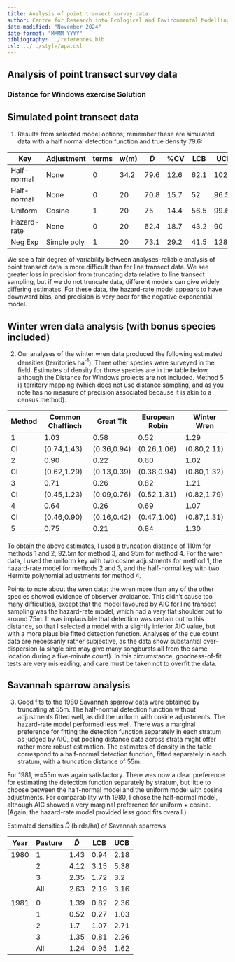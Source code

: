 ```yaml
---
title: Analysis of point transect survey data
author: Centre for Research into Ecological and Environmental Modelling <br> **University of St Andrews**
date-modified: "November 2024"
date-format: "MMMM YYYY"
bibliography: ../references.bib
csl: ../../style/apa.csl
---
```


:::{.callout-warning collapse=false appearance='default' icon=true}
# Analysis of point transect survey data
### Distance for Windows exercise Solution
:::

## Simulated point transect data

1. Results from selected model options; remember these are simulated data with a half normal detection function and true density 79.6:


| Key         | Adjustment  | terms | w(m) | $\hat{D}$ | %CV  | LCB | UCB |
|-------------|-------------|---|------|------|------|------|-------|
| Half-normal | None        | 0 | 34.2 | 79.6 | 12.6 | 62.1 | 102.1 |
| Half-normal | None        | 0 | 20   | 70.8 | 15.7 | 52   | 96.5  |
| Uniform     | Cosine      | 1 | 20   | 75   | 14.4 | 56.5 | 99.6  |
| Hazard-rate | None        | 0 | 20   | 62.4 | 18.7 | 43.2 | 90    |
| Neg Exp     | Simple poly | 1 | 20   | 73.1 | 29.2 | 41.5 | 128.6 |

We see a fair degree of variability between analyses--reliable analysis of point transect data is more difficult than for line transect data. We see greater loss in precision from truncating data relative to line transect sampling, but if we do not truncate data, different models can give widely differing estimates. For these data, the hazard-rate model
appears to have downward bias, and precision is very poor for the negative exponential model.

## Winter wren data analysis (with bonus species included)

2. Our analyses of the winter wren data produced the following estimated densities (territories ha<sup>-1</sup>). Three other species were surveyed in the field. Estimates of density for those species are in the table below, although the Distance for Windows projects are not included. Method 5 is territory mapping (which does not use distance sampling, and as you note has no measure of precision associated because it is akin to a census method).

| Method | Common Chaffinch | Great Tit | European Robin | Winter Wren |
| ------ | ---------------- | --------- | -------------- | ----------- |
|1 | 1.03 | 0.58 | 0.52 | 1.29 |
| CI | (0.74,1.43) | (0.36,0.94) | (0.26,1.06) | (0.80,2.11) |
| 2 | 0.90 | 0.22 | 0.60 | 1.02 |
| CI | (0.62,1.29) | (0.13,0.39) | (0.38,0.94)  |(0.80,1.32) |
| 3 | 0.71 | 0.26 | 0.82 | 1.21 |
| CI | (0.45,1.23) | (0.09,0.76) | (0.52,1.31) | (0.82,1.79) |
| 4 | 0.64 | 0.26 |0.69 | 1.07 |
| CI | (0.46,0.90) | (0.16,0.42) | (0.47,1.00) | (0.87,1.31) |
| 5 | 0.75 | 0.21 | 0.84 |  1.30 |

To obtain the above estimates, I used a truncation distance of 110m for methods 1 and 2, 92.5m for method 3, and 95m for method 4. For the wren data, I used the uniform key with two cosine adjustments for method 1, the hazard-rate model for methods 2 and 3, and the half-normal key with two Hermite polynomial adjustments for method 4.

Points to note about the wren data: the wren more than any of the other species showed evidence of observer avoidance. This didn’t cause too many difficulties, except that the model favoured by AIC for line transect sampling was the hazard-rate model, which had a very flat shoulder out to around 75m. It was implausible that detection was certain out to this distance, so that I selected a model with a slightly inferior AIC value, but with a more plausible fitted detection function. Analyses of the cue count data are necessarily rather subjective, as the data show substantial over-dispersion (a single bird may give many songbursts all from the same location during a five-minute count). In this circumstance, goodness-of-fit tests are very misleading, and care must be taken not to overfit the data.

## Savannah sparrow analysis

3. Good fits to the 1980 Savannah sparrow data were obtained by truncating at 55m. The half-normal detection function without adjustments fitted well, as did the uniform with cosine adjustments. The hazard-rate model performed less well. There was a marginal preference for fitting the detection function separately in each stratum as judged by AIC, but pooling distance data across strata might offer rather more robust estimation. The estimates of density in the table correspond to a half-normal detection function, fitted separately in each stratum, with a truncation distance of 55m.

For 1981, w=55m was again satisfactory. There was now a clear preference for estimating the detection function separately by stratum, but little to choose between the half-normal model and the uniform model with cosine adjustments. For comparability with 1980, I chose the half-normal model, although AIC showed a very marginal preference for uniform + cosine. (Again, the hazard-rate model provided less good fits overall.)

Estimated densities $\hat{D}$ (birds/ha) of Savannah sparrows


| Year | Pasture | $\hat{D}$ | LCB | UCB |
|------|---|------|------|------|
| 1980 | 1 | 1.43 | 0.94 | 2.18 |
|      | 2 | 4.12 | 3.15 | 5.38 |
|      | 3 | 2.35 | 1.72 | 3.2  |
|      | All   | 2.63 | 2.19 | 3.16 |
|      |               |   |      |      |      |
| 1981 | 0 | 1.39 | 0.82 | 2.36 |
|      | 1 | 0.52 | 0.27 | 1.03 |
|      | 2 | 1.7  | 1.07 | 2.71 |
|      | 3 | 1.35 | 0.81 | 2.26 |
|      | All   | 1.24 | 0.95 | 1.62 |
